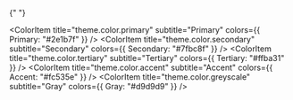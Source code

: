 
<Meta title="Colors" />

<ColorPalette>

{" "}

<ColorItem
  title="theme.color.primary"
  subtitle="Primary"
  colors={{ Primary: "#2e1b7f" }}
/>
<ColorItem
  title="theme.color.secondary"
  subtitle="Secondary"
  colors={{ Secondary: "#7fbc8f" }}
/>
<ColorItem
  title="theme.color.tertiary"
  subtitle="Tertiary"
  colors={{ Tertiary: "#ffba31" }}
/>
<ColorItem
  title="theme.color.accent"
  subtitle="Accent"
  colors={{ Accent: "#fc535e" }}
/>
<ColorItem
  title="theme.color.greyscale"
  subtitle="Gray"
  colors={{ Gray: "#d9d9d9" }}
/>

</ColorPalette>

